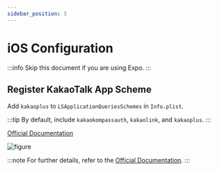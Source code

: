 ```yaml
---
sidebar_position: 3
---
```


# iOS Configuration

:::info
Skip this document if you are using Expo.
:::

## Register KakaoTalk App Scheme

Add `kakaoplus` to `LSApplicationQueriesSchemes` in `Info.plist`.

:::tip
By default, include `kakaokompassauth`, `kakaolink`, and `kakaoplus`.
:::

[Official Documentation](https://developers.kakao.com/docs/latest/ko/ios/getting-started#project-plist)

![figure](https://raw.githubusercontent.com/mym0404/image-archive/master/202404302353523.webp)

:::note
For further details, refer to the [Official Documentation](https://developers.kakao.com/docs/latest/ko/kakaonavi/ios).
:::
